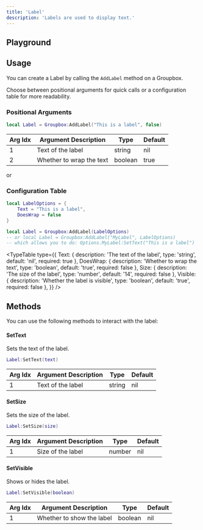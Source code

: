 ```yaml
---
title: 'Label'
description: 'Labels are used to display text.'
---
```



## Playground

<LabelPlayground />

## Usage

You can create a Label by calling the `AddLabel` method on a Groupbox.

Choose between positional arguments for quick calls or a configuration table for more readability.

### Positional Arguments

```lua
local Label = Groupbox:AddLabel("This is a label", false)
```

| Arg Idx | Argument Description | Type | Default |
| --- | --- | --- | --- |
| 1 | Text of the label | string | nil |
| 2 | Whether to wrap the text | boolean | true |

or

### Configuration Table

```lua
local LabelOptions = {
    Text = "This is a label",
    DoesWrap = false
}

local Label = Groupbox:AddLabel(LabelOptions)
-- or local Label = Groupbox:AddLabel("MyLabel", LabelOptions)
-- which allows you to do: Options.MyLabel:SetText("This is a label")
```

<TypeTable
  type={{
    Text: {
      description: 'The text of the label',
      type: 'string',
      default: 'nil',
      required: true
    },
    DoesWrap: {
      description: 'Whether to wrap the text',
      type: 'boolean',
      default: 'true',
      required: false
    },
    Size: {
      description: 'The size of the label',
      type: 'number',
      default: '14',
      required: false
    },
    Visible: {
      description: 'Whether the label is visible',
      type: 'boolean',
      default: 'true',
      required: false
    },
  }}
/>

## Methods

You can use the following methods to interact with the label:

#### SetText
Sets the text of the label.

```lua
Label:SetText(text)
```

| Arg Idx | Argument Description | Type | Default |
| --- | --- | --- | --- |
| 1 | Text of the label | string | nil |

#### SetSize
Sets the size of the label.

```lua
Label:SetSize(size)
```

| Arg Idx | Argument Description | Type | Default |
| --- | --- | --- | --- |
| 1 | Size of the label | number | nil |

#### SetVisible
Shows or hides the label.

```lua
Label:SetVisible(boolean)
```

| Arg Idx | Argument Description | Type | Default |
| --- | --- | --- | --- |
| 1 | Whether to show the label | boolean | nil |

